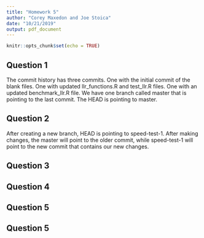 ```yaml
---
title: "Homework 5"
author: "Corey Maxedon and Joe Stoica"
date: "10/21/2019"
output: pdf_document
---
```


```r
knitr::opts_chunk$set(echo = TRUE)
```

## Question 1

The commit history has three commits. One with the initial commit of the blank files. One with updated llr_functions.R and test_llr.R files. One with an updated benchmark_llr.R file. We have one branch called master that is pointing to the last commit. The HEAD is pointing to master.

## Question 2

After creating a new branch, HEAD is pointing to speed-test-1. After making changes, the master will point to the older commit, while speed-test-1 will point to the new commit that contains our new changes. 

## Question 3

## Question 4

## Question 5

## Question 5

